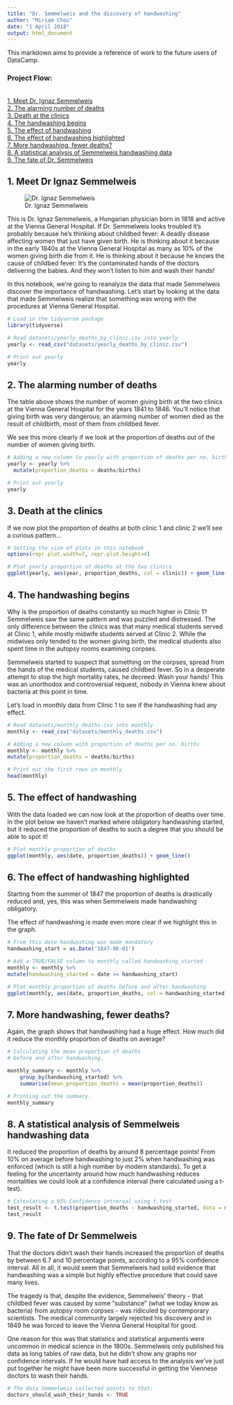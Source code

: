 ---
title: "Dr. Semmelweis and the discovery of handwashing"
author: "Miriam Chou"
date: "1 April 2018"
output: html_document
---

This markdown aims to provide a reference of work to the future users of DataCamp.

### Project Flow:
<br/> [1. Meet Dr. Ignaz Semmelweis](#meet-dr-ignaz-semmelweis)
<br/> [2. The alarming number of deaths](#the-alarming-number-of-deaths)
<br/> [3. Death at the clinics](#death-at-the-clinics)
<br/> [4. The handwashing begins](#the-handwashing-begins)
<br/> [5. The effect of handwashing](#the-effect-of-handwashing)
<br/> [6. The effect of handwashing highlighted](#the-effect-of-handwashing-highlighted)
<br/> [7. More handwashing, fewer deaths?](#more-handwashing-fewer-deaths)
<br/> [8. A statistical analysis of Semmelweis handwashing data](#a-statistical-analysis-of-semmelweis-handwashing-data)
<br/> [9. The fate of Dr. Semmelweis](#the-fate-of-dr-semmelweis)

## 1. Meet Dr Ignaz Semmelweis

![Dr. Ignaz Semmelweis](ignaz_semmelweis_1860.jpeg)

This is Dr. Ignaz Semmelweis, a Hungarian physician born in 1818 and active at the Vienna General Hospital. If Dr. Semmelweis looks troubled it's probably because he's thinking about childbed fever: A deadly disease affecting women that just have given birth. He is thinking about it because in the early 1840s at the Vienna General Hospital as many as 10% of the women giving birth die from it. He is thinking about it because he knows the cause of childbed fever: It's the contaminated hands of the doctors delivering the babies. And they won't listen to him and wash their hands!

In this notebook, we're going to reanalyze the data that made Semmelweis discover the importance of handwashing. Let's start by looking at the data that made Semmelweis realize that something was wrong with the procedures at Vienna General Hospital.

```{r, message = FALSE}
# Load in the tidyverse package
library(tidyverse)

# Read datasets/yearly_deaths_by_clinic.csv into yearly
yearly <- read_csv("datasets/yearly_deaths_by_clinic.csv")

# Print out yearly
yearly
```

## 2. The alarming number of deaths

The table above shows the number of women giving birth at the two clinics at the Vienna General Hospital for the years 1841 to 1846. You'll notice that giving birth was very dangerous; an alarming number of women died as the result of childbirth, most of them from childbed fever.

We see this more clearly if we look at the proportion of deaths out of the number of women giving birth.

```{r}
# Adding a new column to yearly with proportion of deaths per no. births
yearly <- yearly %>%
  mutate(proportion_deaths = deaths/births)

# Print out yearly
yearly
```

## 3. Death at the clinics

If we now plot the proportion of deaths at both clinic 1 and clinic 2 we'll see a curious pattern...

```{r}
# Setting the size of plots in this notebook
options(repr.plot.width=7, repr.plot.height=4)

# Plot yearly proportion of deaths at the two clinics
ggplot(yearly, aes(year, proportion_deaths, col = clinic)) + geom_line()
```

## 4. The handwashing begins

Why is the proportion of deaths constantly so much higher in Clinic 1? Semmelweis saw the same pattern and was puzzled and distressed. The only difference between the clinics was that many medical students served at Clinic 1, while mostly midwife students served at Clinic 2. While the midwives only tended to the women giving birth, the medical students also spent time in the autopsy rooms examining corpses.

Semmelweis started to suspect that something on the corpses, spread from the hands of the medical students, caused childbed fever. So in a desperate attempt to stop the high mortality rates, he decreed: Wash your hands! This was an unorthodox and controversial request, nobody in Vienna knew about bacteria at this point in time.

Let's load in monthly data from Clinic 1 to see if the handwashing had any effect.

```{r, message = FALSE}
# Read datasets/monthly_deaths.csv into monthly
monthly <- read_csv("datasets/monthly_deaths.csv")

# Adding a new column with proportion of deaths per no. births
monthly <- monthly %>%
mutate(proportion_deaths = deaths/births)

# Print out the first rows in monthly
head(monthly)
```

## 5. The effect of handwashing

With the data loaded we can now look at the proportion of deaths over time. In the plot below we haven't marked where obligatory handwashing started, but it reduced the proportion of deaths to such a degree that you should be able to spot it!

```{r}
# Plot monthly proportion of deaths
ggplot(monthly, aes(date, proportion_deaths)) + geom_line()
```

## 6. The effect of handwashing highlighted

Starting from the summer of 1847 the proportion of deaths is drastically reduced and, yes, this was when Semmelweis made handwashing obligatory.

The effect of handwashing is made even more clear if we highlight this in the graph.

```{r}
# From this date handwashing was made mandatory
handwashing_start = as.Date('1847-06-01')

# Add a TRUE/FALSE column to monthly called handwashing_started
monthly <- monthly %>%
mutate(handwashing_started = date >= handwashing_start)

# Plot monthly proportion of deaths before and after handwashing
ggplot(monthly, aes(date, proportion_deaths, col = handwashing_started)) + geom_line()
```

## 7. More handwashing, fewer deaths?

Again, the graph shows that handwashing had a huge effect. How much did it reduce the monthly proportion of deaths on average?

```{r}
# Calculating the mean proportion of deaths 
# before and after handwashing.

monthly_summary <- monthly %>%
    group_by(handwashing_started) %>%
    summarise(mean_proportion_deaths = mean(proportion_deaths))

# Printing out the summary.
monthly_summary
```

## 8. A statistical analysis of Semmelweis handwashing data

It reduced the proportion of deaths by around 8 percentage points! From 10% on average before handwashing to just 2% when handwashing was enforced (which is still a high number by modern standards). To get a feeling for the uncertainty around how much handwashing reduces mortalities we could look at a confidence interval (here calculated using a t-test).

```{r}
# Calculating a 95% Confidence intrerval using t.test 
test_result <- t.test(proportion_deaths ~ handwashing_started, data = monthly)
test_result
```

## 9. The fate of Dr Semmelweis

That the doctors didn't wash their hands increased the proportion of deaths by between 6.7 and 10 percentage points, according to a 95% confidence interval. All in all, it would seem that Semmelweis had solid evidence that handwashing was a simple but highly effective procedure that could save many lives.

The tragedy is that, despite the evidence, Semmelweis' theory - that childbed fever was caused by some "substance" (what we today know as bacteria) from autopsy room corpses - was ridiculed by contemporary scientists. The medical community largely rejected his discovery and in 1849 he was forced to leave the Vienna General Hospital for good.

One reason for this was that statistics and statistical arguments were uncommon in medical science in the 1800s. Semmelweis only published his data as long tables of raw data, but he didn't show any graphs nor confidence intervals. If he would have had access to the analysis we've just put together he might have been more successful in getting the Viennese doctors to wash their hands.

```{r}
# The data Semmelweis collected points to that:
doctors_should_wash_their_hands <- TRUE
```